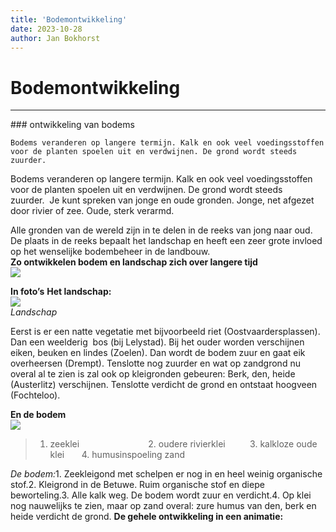 ```yaml
---
title: 'Bodemontwikkeling'
date: 2023-10-28
author: Jan Bokhorst
---
```


# Bodemontwikkeling



---






        

 ###       ontwikkeling van bodems

    Bodems veranderen op langere termijn. Kalk en ook veel voedingsstoffen voor de planten spoelen uit en verdwijnen. De grond wordt steeds zuurder.  





   Bodems veranderen op langere termijn. Kalk en ook veel voedingsstoffen voor de planten spoelen uit en verdwijnen. De grond wordt steeds zuurder.  Je kunt spreken van jonge en oude gronden. Jonge, net afgezet door rivier of zee. Oude, sterk verarmd.  
  
Alle gronden van de wereld zijn in te delen in de reeks van jong naar oud. De plaats in de reeks bepaalt het landschap en heeft een zeer grote invloed op het wenselijke bodembeheer in de landbouw.  
 **Zo ontwikkelen bodem en landschap zich over langere tijd**   
![](../img/Ontwikkeling%20klei%20NL-1920w.jpg)     








**In foto's** **Het landschap:**   
![](../img/edea7163-382e-44dc-bef9-73f6c04e2a94-1920w.jpg)   
*Landschap*

Eerst is er een natte vegetatie met bijvoorbeeld riet (Oostvaardersplassen). Dan een weelderig  bos (bij Lelystad). Bij het ouder worden verschijnen eiken, beuken en lindes (Zoelen). Dan wordt de bodem zuur en gaat eik overheersen (Drempt). Tenslotte nog zuurder en wat op zandgrond nu overal al te zien is zal ook op kleigronden gebeuren: Berk, den, heide (Austerlitz) verschijnen. Tenslotte verdicht de grond en ontstaat hoogveen (Fochteloo).  

 





**En de bodem**   
![](../img/bodemontwikkeling-1920w.jpg)     









> 1. zeeklei                            2. oudere rivierklei          3. kalkloze oude klei       4. humusinspoeling zand

*De bodem:*1. Zeekleigond met schelpen er nog in en heel weinig organische stof.2. Kleigrond in de Betuwe. Ruim organische stof en diepe beworteling.3. Alle kalk weg. De bodem wordt zuur en verdicht.4. Op klei nog nauwelijks te zien, maar op zand overal: zure humus van den, berk en heide verdicht de grond. **De gehele ontwikkeling in een animatie:**   










